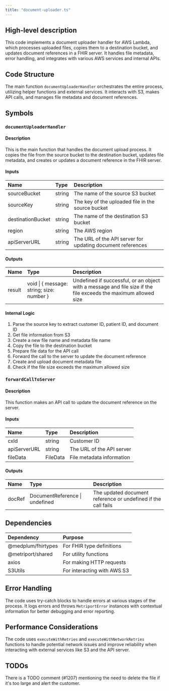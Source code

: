 ```yaml
---
title: "document-uploader.ts"
---
```


## High-level description
This code implements a document uploader handler for AWS Lambda, which processes uploaded files, copies them to a destination bucket, and updates document references in a FHIR server. It handles file metadata, error handling, and integrates with various AWS services and internal APIs.

## Code Structure
The main function `documentUploaderHandler` orchestrates the entire process, utilizing helper functions and external services. It interacts with S3, makes API calls, and manages file metadata and document references.

## Symbols

### `documentUploaderHandler`
#### Description
This is the main function that handles the document upload process. It copies the file from the source bucket to the destination bucket, updates file metadata, and creates or updates a document reference in the FHIR server.

#### Inputs
| Name | Type | Description |
|:-----|:-----|:------------|
| sourceBucket | string | The name of the source S3 bucket |
| sourceKey | string | The key of the uploaded file in the source bucket |
| destinationBucket | string | The name of the destination S3 bucket |
| region | string | The AWS region |
| apiServerURL | string | The URL of the API server for updating document references |

#### Outputs
| Name | Type | Description |
|:-----|:-----|:------------|
| result | void \| \{ message: string; size: number \} | Undefined if successful, or an object with a message and file size if the file exceeds the maximum allowed size |

#### Internal Logic
1. Parse the source key to extract customer ID, patient ID, and document ID
2. Get file information from S3
3. Create a new file name and metadata file name
4. Copy the file to the destination bucket
5. Prepare file data for the API call
6. Forward the call to the server to update the document reference
7. Create and upload document metadata file
8. Check if the file size exceeds the maximum allowed size

### `forwardCallToServer`
#### Description
This function makes an API call to update the document reference on the server.

#### Inputs
| Name | Type | Description |
|:-----|:-----|:------------|
| cxId | string | Customer ID |
| apiServerURL | string | The URL of the API server |
| fileData | FileData | File metadata information |

#### Outputs
| Name | Type | Description |
|:-----|:-----|:------------|
| docRef | DocumentReference \| undefined | The updated document reference or undefined if the call fails |

## Dependencies
| Dependency | Purpose |
|:-----------|:--------|
| @medplum/fhirtypes | For FHIR type definitions |
| @metriport/shared | For utility functions |
| axios | For making HTTP requests |
| S3Utils | For interacting with AWS S3 |

## Error Handling
The code uses try-catch blocks to handle errors at various stages of the process. It logs errors and throws `MetriportError` instances with contextual information for better debugging and error reporting.

## Performance Considerations
The code uses `executeWithRetries` and `executeWithNetworkRetries` functions to handle potential network issues and improve reliability when interacting with external services like S3 and the API server.

## TODOs
There is a TODO comment (#1207) mentioning the need to delete the file if it's too large and alert the customer.
